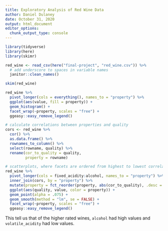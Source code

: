 ```yaml
---
title: Exploratory Analysis of Red Wine Data
author: Daniel Dulaney
date: October 31, 2020 
output: html_document
editor_options: 
  chunk_output_type: console
---
```


```r
library(tidyverse)
library(here)
library(skimr)
```

```r
red_wine <- read_csv(here("final-project", "red_wine.csv")) %>% 
  # add underscore to spaces in variable names
  janitor::clean_names()
```

```r
skim(red_wine)
```

```r
red_wine %>% 
  pivot_longer(cols = everything(), names_to = "property") %>% 
  ggplot(aes(value, fill = property)) +
  geom_histogram() +
  facet_wrap(~property, scales = "free") +
  ggeasy::easy_remove_legend()
```

```r
# calculate correlations between properties and quality
cors <- red_wine %>% 
  cor() %>% 
  as.data.frame() %>% 
  rownames_to_column() %>% 
  select(rowname, quality) %>% 
  rename(cor_to_quality = quality,
         property = rowname)

# scatterplots, where facets are ordered from highest to lowest correlation with quality
red_wine %>% 
  pivot_longer(cols = fixed_acidity:alcohol, names_to = "property") %>% 
  inner_join(cors, by = "property") %>%
  mutate(property = fct_reorder(property, abs(cor_to_quality), .desc = TRUE)) %>% 
  ggplot(aes(quality, value, color = property)) +
  geom_point(alpha = .075) +
  geom_smooth(method = "lm", se = FALSE) + 
  facet_wrap(~property, scales = "free") +
  ggeasy::easy_remove_legend()
```

This tell us that of the higher rated wines, `alcohol` had high values and `volatile_acidity` had low values.




